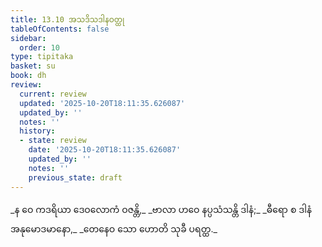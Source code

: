 ```yaml
---
title: 13.10 အသဒိသဒါနဝတ္ထု
tableOfContents: false
sidebar:
  order: 10
type: tipitaka
basket: su
book: dh
review:
  current: review
  updated: '2025-10-20T18:11:35.626087'
  updated_by: ''
  notes: ''
  history:
  - state: review
    date: '2025-10-20T18:11:35.626087'
    updated_by: ''
    notes: ''
    previous_state: draft
---
```



<DynamicBreadcrumb />


<ReviewStatus review={frontmatter.review} showDetails={true} />

<HypothesisAnnotation frontmatter={frontmatter} />

<Division number="177" book="dh" e="ch" v="18" p="40">

<Paragraph number="190" type="verses" book="dh">
_န ဝေ ကဒရိယာ ဒေဝလောကံ ဝဇန္တိ,_  
_ဗာလာ ဟဝေ နပ္ပသံသန္တိ ဒါနံ;_  
_ဓီရော စ ဒါနံ အနုမောဒမာနော,_  
_တေနေဝ သော ဟောတိ သုခီ ပရတ္ထ._
</Paragraph>
</Division>
